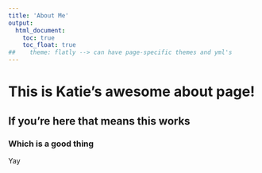 ```yaml
---
title: 'About Me'
output: 
  html_document:
    toc: true
    toc_float: true
##    theme: flatly --> can have page-specific themes and yml's
---
```


# This is Katie's awesome about page!
## If you're here that means this works
### Which is a good thing 
Yay
